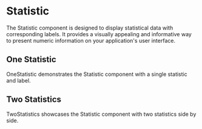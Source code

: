 
<Meta of={StatisticStories} />

# Statistic

The Statistic component is designed to display statistical data with corresponding labels. It provides a visually appealing and informative way to present numeric information on your application's user interface.

## One Statistic

OneStatistic demonstrates the Statistic component with a single statistic and label.

<Canvas>
  <Story of={StatisticStories.OneStatistic} />
</Canvas>

## Two Statistics

TwoStatistics showcases the Statistic component with two statistics side by side.

<Canvas>
  <Story of={StatisticStories.TwoStatistics} />
</Canvas>
